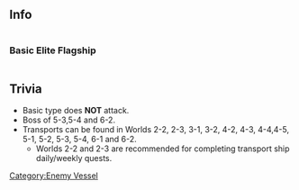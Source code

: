 ==Info==

<div style="display: inline-block;">
===Basic===
{{EnemyShipInfoKai|Transport Ship Wa-Class/|los=auto|los_max=auto|evasion=auto|evasion_max=auto|asw=auto|asw_max=auto}}
</div>

<div style="display: inline-block;">
===Elite===
{{EnemyShipInfoKai|Transport Ship Wa-Class/Elite|los=auto|los_max=auto|evasion=auto|evasion_max=auto|asw=auto|asw_max=auto}}
</div>

<div style="display: inline-block;">
===Flagship===
{{EnemyShipInfoKai|Transport Ship Wa-Class/Flagship|los=auto|los_max=auto|evasion=auto|evasion_max=auto|asw=auto|asw_max=auto}}
</div>

{{EnemyShipCategoriesKai|Transport Ship Wa-Class/}}

==Trivia==
*Basic type does '''NOT''' attack.
*Boss of 5-3,5-4 and 6-2.
*Transports can be found in Worlds 2-2, 2-3, 3-1, 3-2, 4-2, 4-3, 4-4,4-5, 5-1, 5-2, 5-3, 5-4, 6-1 and 6-2.
**Worlds 2-2 and 2-3 are recommended for completing transport ship daily/weekly quests.

{{Enemyshiplist}}
[[Category:Enemy Vessel]]
